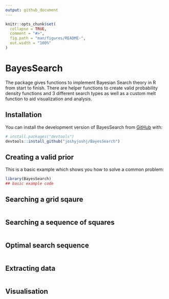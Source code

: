 ```yaml
---
output: github_document
---
```


<!-- README.md is generated from README.Rmd. Please edit that file -->

```r
knitr::opts_chunk$set(
  collapse = TRUE,
  comment = "#>",
  fig.path = "man/figures/README-",
  out.width = "100%"
)
```

# BayesSearch

<!-- badges: start -->
<!-- badges: end -->

The package gives functions to implement Bayesian Search theory in R from start to finish. There are helper functions to create valid probability density functions and 3 different search types as well as a custom melt function to aid visualization and analysis.

## Installation

You can install the development version of BayesSearch from [GitHub](https://github.com/) with:

``` r
# install.packages("devtools")
devtools::install_github("joshyjoshj/BayesSearch")
```

## Creating a valid prior

This is a basic example which shows you how to solve a common problem:

```r
library(BayesSearch)
## basic example code
```

## Searching a grid sqaure



```r

```

## Searching a sequence of squares



```r

```

## Optimal search sequence



```r

```

## Extracting data



```r

```

## Visualisation



```r

```
